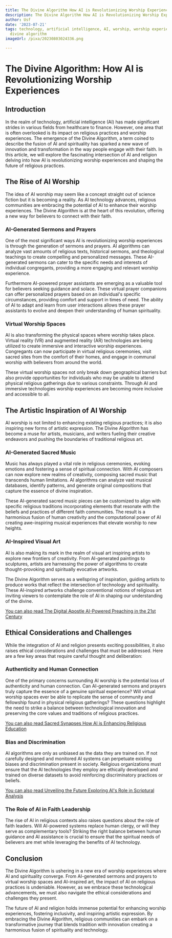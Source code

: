```yaml
---
title: The Divine Algorithm How AI is Revolutionizing Worship Experiences
description: The Divine Algorithm How AI is Revolutionizing Worship Experiences
author: Usf
date: '2023-07-21'
tags: technology, artificial intelligence, AI, worship, worship experiences, revolutionizing,
  divine algorithm
imageUrl: /pixa/20230803024336.png

---
```

# The Divine Algorithm: How AI is Revolutionizing Worship Experiences

## Introduction

In  the realm of  technology, artificial intelligence (AI) has made  significant strides in various  fields from healthcare to finance. However, one area that is often  overlooked is  its impact on religious practices and worship experiences. The emergence  of the Divine Algorithm, a term coined to describe the fusion of AI and spirituality has sparked a  new wave of innovation and transformation in the way people engage with their faith. In this article, we will explore the fascinating  intersection  of AI and religion delving into how  AI is revolutionizing worship experiences and shaping the future of religious practices.

## The Rise of AI  Worship

The idea of AI worship may  seem like a  concept straight out  of science fiction but  it is becoming a reality. As AI technology advances, religious communities are embracing the potential of AI to  enhance their worship experiences.  The Divine Algorithm is  at the heart of this revolution, offering a  new way for believers to connect with their faith.

### AI-Generated Sermons and Prayers

One of the most significant ways AI is revolutionizing worship experiences is through the generation of  sermons and prayers. AI algorithms can analyze vast amounts of religious texts, historical sermons, and theological teachings  to create compelling and personalized messages. These AI-generated sermons can cater to the specific needs and interests of individual congregants, providing  a more engaging and relevant worship experience.

Furthermore AI-powered prayer  assistants are emerging as a valuable tool for  believers seeking guidance and solace.  These virtual prayer companions can offer personalized prayers based on  an individual's specific  circumstances, providing comfort and support in times of need. The ability of AI to adapt  and learn from user interactions allows  these prayer assistants to evolve and deepen their understanding of human spirituality.

### Virtual Worship Spaces

AI  is also transforming the physical spaces where worship takes place. Virtual reality (VR) and augmented reality (AR) technologies are being utilized to create immersive and interactive worship  experiences. Congregants can now participate in virtual religious ceremonies, visit  sacred sites from the comfort of their homes, and  engage in communal worship  with believers from around  the world.

These virtual worship spaces  not only break  down geographical barriers but also provide opportunities for individuals who may be unable to attend  physical religious gatherings due to various constraints. Through AI and immersive technologies worship experiences are  becoming more inclusive and accessible to all.

## The Artistic Inspiration of AI Worship

AI worship is  not limited to  enhancing existing religious practices; it is also inspiring new forms of artistic expression. The Divine Algorithm  has become a muse for artists, musicians, and writers fueling their creative endeavors and pushing the boundaries of  traditional religious art.

### AI-Generated Sacred Music

Music has always  played a vital role in religious ceremonies, evoking emotions and fostering a  sense of spiritual connection. With  AI composers can now explore new realms of creativity, composing sacred music that transcends human limitations. AI algorithms can analyze vast musical databases, identify patterns, and  generate original compositions that capture the essence of divine inspiration.

These AI-generated  sacred music pieces can be customized to align with specific religious traditions incorporating elements that resonate with the beliefs and practices  of different faith communities. The result is a harmonious fusion of human creativity and the  computational power of AI creating  awe-inspiring  musical experiences that elevate worship to new  heights.

### AI-Inspired Visual Art

AI is also making its mark in the realm of visual  art inspiring artists to explore new frontiers of creativity. From AI-generated paintings to sculptures, artists are  harnessing the power of algorithms to create thought-provoking and spiritually  evocative artworks.

The Divine Algorithm serves as  a wellspring of inspiration, guiding artists to produce works that reflect the intersection of technology and spirituality. These AI-inspired artworks challenge conventional notions  of religious art inviting  viewers to contemplate  the role of AI in shaping our understanding of the divine.

[You can also read  The  Digital Apostle AI-Powered Preaching in the 21st Century](The%20Digital%20Apostle%20AI-Powered%20Preaching%20in%20the%2021st%20Century)


## Ethical Considerations and Challenges

While the integration of AI  and religion presents exciting possibilities, it  also raises ethical considerations and challenges that must be addressed. Here are a few  key areas that require careful  thought and deliberation:

### Authenticity and Human Connection

One of the primary  concerns surrounding AI worship  is the potential loss  of authenticity  and  human  connection. Can AI-generated sermons and prayers truly capture  the essence  of a genuine spiritual experience? Will  virtual worship  spaces ever be able to replicate the sense of community and fellowship found in physical religious gatherings? These questions highlight the need to strike a balance between technological innovation and preserving the core values and traditions of religious practices.

[You can also  read Sacred Synapses How AI is Enhancing Religious Education](Sacred%20Synapses%20How%20AI%20is%20Enhancing%20Religious%20Education)


### Bias and Discrimination

AI algorithms are only as unbiased  as the data they are trained on. If not carefully designed and monitored AI systems can perpetuate existing  biases and discrimination present in society. Religious organizations must ensure that the AI technologies they employ are ethically developed and trained on  diverse datasets to avoid reinforcing discriminatory practices or beliefs.

[You can also read Unveiling the Future Exploring AI's Role in Scriptural Analysis](Unveiling%20the%20Future%20Exploring%20AI%27s%20Role%20in%20Scriptural%20Analysis)


### The Role of AI in Faith  Leadership

The rise of AI in religious contexts also raises questions  about the role of faith leaders. Will AI-powered systems replace human clergy, or will they  serve as complementary tools? Striking the right balance between human  guidance and AI assistance is crucial to ensure that the spiritual needs  of believers are met while  leveraging the benefits of AI technology.

## Conclusion

The Divine Algorithm is ushering  in a new era of worship experiences where AI and spirituality  converge. From AI-generated sermons and prayers to virtual worship  spaces and AI-inspired  art,  the impact of AI on religious practices is undeniable. However, as we embrace these technological  advancements, we must also navigate the ethical considerations and challenges  they present.

The  future of AI and religion holds immense potential for enhancing  worship experiences, fostering inclusivity, and inspiring artistic expression. By embracing the Divine Algorithm, religious  communities can embark on a transformative journey that blends tradition with innovation creating a  harmonious fusion  of  spirituality and technology.